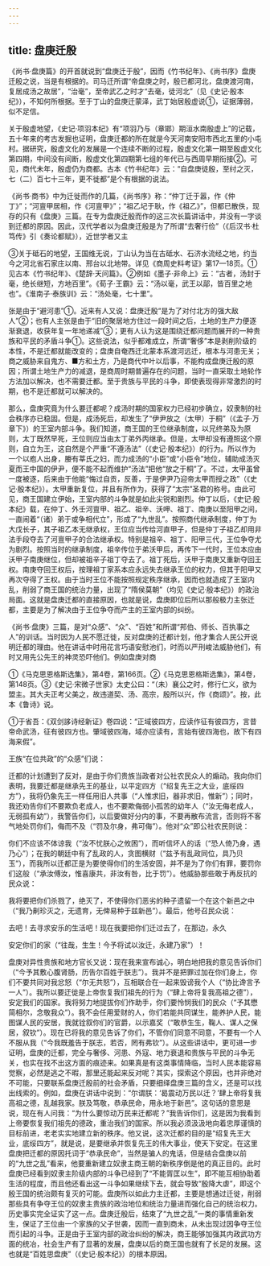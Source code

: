 ```yaml
---
---
---
```

title: 盘庚迁殷
---



《尚书·盘庚篇》的开首就说到“盘庚迁于殷”，因而《竹书纪年》、《尚书序》盘庚迁殷之说，当是有根据的。司马迁所谓“帝盘庚之时，殷已都河北，盘庚渡河南，复居成汤之故居”，“治毫”，至帝武乙之时才“去毫，徒河北”（见《史记·殷本纪》），不知何所根据。至于丁山的盘庚迁蒙泽，武丁始居殷虚说①，证据薄弱，似不足信。

关于殷虚地望，《史记·项羽本纪》有“项羽乃与（章邯）期洹水南殷虚上”的记载，五十年来的考古发掘也证明，盘庚迁都的所在就是今天河南安阳市西北五里的小屯村。据研究，殷虚文化的发展是一个连续不断的过程，殷虚文化第一期至殷虚文化第四期，中间没有间断，殷虚文化第四期第七组的年代已与西周早期衔接②。可见，商代未年，殷虚仍为商都。古本《竹书纪年》云：“自盘庚徒殷，至纣之灭，七（二）百七十三年，更不徙都”是个有根据的说法。

《尚书·商书》中为迁徙而作的几篇，《尚书序》称：“仲丁迁于嚣，作《仲丁》”；“河亶甲居相，作《河亶甲》”；“祖乙圮于耿，作《祖乙》”，但都已散佚，现存的只有《盘庚》三篇。在专为盘庚迁殷而作的这三次长篇讲话中，并没有一字谈到迁都的原因。因此，汉代学者以为盘庚迁殷是为了所谓“去奢行俭”（《后汉书·杜笃传》引《奏论都赋》），近世学者又主

③关于砥石的地望，王国维无说，丁山认为当在古砥水、石济水流经之地，约当今之河北省石家庄以南、邢台以北地带。详见《商周史料考证》第17—18页。①见古本《竹书纪年》、《楚辞·天问篇》。②例如《墨子·非命上》云：“古者，汤封于毫，绝长继短，方地百里”。《荀子·王霸》云：“汤以毫，武王以鄗，皆百里之地也”。《淮南子·泰族训》云：“汤处毫，七十里”。

张是由于“避河患”①。近来有人又说：盘庚迁殷“是为了对付北方的强大敌人”②；也有人主张是由于“旧的聚居地方住过一段时间之后，土地的生产力便逐渐衰退，收获年复一年地递减”③；更有人认为这是围绕迁都问题而展开的一种贵族和平民的矛盾斗争①。这些说法，似乎都难成立，所谓“奢侈”本是剥削阶级的本性，不是迁都就能改变的；盘庚自奄西迁北蒙本系渡河远迁，根本与河患无关；商之威胁来自鬼方、■方和土方，乃是商代中叶以后事，不能构成盘庚迁殷的原因；所谓土地生产力的减退，是商周时期普遍存在的问题，当时一直采取土地轮作方法加以解决，也不需要迁都。至于贵族与平民的斗争，即使表现得非常激烈的时期，也不是迁都就可以解决的。

那么，盘庚究竟为什么要迁都呢？成汤时期的国家权力已经初步确立，奴隶制的社会秩序亦已稳固。但是，成汤死后，却发生了“伊尹放之（太甲）于桐”（《孟子·万章下》）的王室内部斗争。我们知道，商王国的王位继承制度，以兄终弟及为原则，太丁既然早死，王位则应当由太丁弟外丙继承。但是，太甲却没有遵照这个原则，自立为王，这自然是个严重“不遵汤法”（《史记·殷本纪》）的行为。所以作为一个以庖人出身，媵有莘氏之妇，而力成汤的“小臣”或“小臣令”地位，辅助成汤灭夏而王中国的伊尹，便不能不起而维护“汤法”把他“放之于桐”了。不过，太甲虽曾一度被逐，后来由于他能“悔过自贡，反善，于是伊尹乃迎帝太甲而授之政”（《史记·殷本纪》）。太甲重新复位，并且有所作为，获得了“太宗”圣君的称号。由此可见，商王国建立伊始，王室内部的斗争就是如此尖锐和剧烈。仲丁以后，《史记·殷本纪》载，在仲丁、外壬河亶甲、祖乙、祖辛、沃呷、祖丁、南庚以至阳甲之间，一直闹着“（诸）弟于或争相代立”，形成了“九世乱”。按照商代继承制度，仲丁为大戊长子，其子祖乙本无继承权，王位应当传给河直甲子，但是仲丁子祖乙却用非法手段夺去了河亶甲子的合法继承权。特别是祖辛、祖丁、阳甲三代，王位争夺尤为剧烈。按照当时的继承制度，祖辛传位于弟沃甲后，再传下一代时，王位本应由沃甲子南庚继位，但却被祖辛子祖丁夺去了。祖丁死后，沃甲于南庚又重新夺回王权。南庚夺回王权后，按理祖丁家系本应永远失去继承王位的权力，但其于阳甲又再次夺得了王权。由于当时王位不能按照规定秩序继承，因而也就造成了王室内乱，削弱了商王国的统治力量，出现了“隋侯莫朝”（均见《史记·殷本纪》）的政治局面。这就是盘庚迁都的直接原因，也就是说，盘庚即位后所以那般极力主张迁都，主要是为了解决由于王位争夺而产主的王室内部的纠纷。

《尚书·盘庚》三篇，是对“众感”、“众”、“百姓”和所谓“邦伯、师长、百执事之人”的训话。当时因为人民不愿迁徙，反对盘庚的迁都计划，他才集合人民公开说明迁都的理由。他在讲话中时用花言巧语安慰池们，时而以严刑峻法威胁他们，有时又用先公先王的神灵恐吓他们。例如盘庚对商

①《马克思恩格斯选集》，第4卷，第166页。②《马克思恩格斯选集》，第4卷，第148页。③《史记·宋微子世家》太史公曰：“（未）襄公之时，修行仁义，欲为盟主。其大夫正考父美之，故违道契、汤、高宗，殷所以兴，作《商颂》”。按，此本《鲁诗》说。

①于省吾：《双剑誃诗经新证》卷四说：“正域彼四方，应读作征有彼四方，言昔帝命武汤，征有彼四方也。肇域彼四海，域亦应读有，言始有彼四海也，故下有四海来假”。

王族“在位共政”的“众感”们说：

迁都的计划遭到了反对，是由于你们贵族当政者对公社农民众人的煽动。我向你们表明，我要迁都是继承先王的基业，以平定四方（“绍复先王之大业，底绥四方”），我将仍象先王一样任用旧人共事（“人惟求旧，器非求旧，惟新”）；同时，我还劝告你们不要欺负老成人，也不要欺侮弱小孤苦的幼年人（“汝无侮老成人，无弱孤有幼”），我警告你们，以后要做好分内的事，不要再散布流言，否则将不客气地处罚你们，侮而不及（“罚及尔身，弗可侮”）。他对“众”即公社农民则说：

你们不应该不体谅我（“汝不忧朕心之攸困”），而听信坏人的话（“恐人倚乃身，遇乃心”）；在我的朝廷中有了乱政的人，贪图横财（“兹予有乱政同位，具乃贝玉”），而我所以迁都正是为要使得你们的生活安固，并不是为了你们有罪，要罚你们这般（“承汝傅汝，惟喜康共，非汝有咎，比于罚”）。他威胁那些敢于再反抗的民众说：

我将要把你们杀戮了，绝灭了，不使得你们恶劣的种子遗留一个在这个新邑之中（“我乃劓珍灭之，无遗育，无俾易种于兹新邑”）。最后，他号召民众说：

去吧！去寻求安乐的生活吧！现在我要把你们迁过去了，在那边，永久

安定你们的家（“往哉，生生！今予将试以汝迁，永建乃家”）！

盘庚对异性贵族和地方官长又说：现在我来宣布诚心，明白地把我的意见告诉你们（“今予其敷心腹肾肠，历告尔百姓于朕志”）。我并不是把罪过加在你们身上，你们不要共同对我忿怒（“尔无共怒”），互相联合在一起来毁谤我个人（“协比谗言予一人”）。我所以要迂徙是上帝恢复我们祖先的行为（“肆上帝将复我高祖之德”），安定我们的国家。我将努力地提拔你们作助手，你们要怜悯我们的民众（“予其懋简相尔，念敬我众”）。我不会任用爱财的人，你们若能共同谋生，能养护人民，能图谋人民的安居，我就铨叙你们的官爵，以示嘉奖（“敢恭生生，鞠人、谋人之保居，叙钦”）。现在已将我的意见告诉了你们，不管你们同意不同意，不要有一个人不服从我（“今我既羞告于朕志，若否，罔有弗钦”）。从这些讲话中，更可进一步证明，盘庚的迁都，完全与奢侈、河患、外寇、地力衰退和贵族与平民的斗争无关，也实在找不出这方面的痕迹来。如果真是有这类事情降临，当时人民本能容易觉察，必然是逃之不暇，那里还能起来反对呢？其实，探索这个原因，也并非绝对不可能，只要联系盘庚迁殷前的社会矛盾，只要细绎盘庚三篇的含义，还是可以找出线索的。例如，盘庚在讲话中说到：“尔谓朕：‘曷震动万民以迁？’肆上帝将复我高祖之德，乱越我家。朕及笃敬，恭承民命，用永地于新邑”。这句话的意思是说，现在有人问我：“为什么要惊动万民来迁都呢？”我告诉你们，这是因为我看到上帝要恢复我们祖先的德政，重治我们的国家。所以我必须汲汲地向着忠厚谨慎的目标前进，老老实实地建立新的秩序。他又说，这次迁都的目的是“绍复先王大业，底绥四方”，就是说，是要继承并恢复先王的伟大事业，使天下安定。在这里盘庚把迁都的原因托词于“恭承民命”，当然是骗人的鬼话，但是结合盘庚以前的“九世之乱”看来，他要重新建立奴隶主商王朝的新秩序倒是他的真正目的。此时盘庚已经看到奴隶主阶级内部的斗争已经到了“不能胥匡以生”，即不能互相协助着生活的程度，而且他还看出这一斗争如果继续下去，就会导致“殷降大虐”，即这个殷王国的统治颇有复灭的可能。盘庚所以如此力主迁都，主要是想通过迁徙，削弱那些具有争夺王位的奴隶主贵族的政治地位和统治力量进而强化自己的统治权力。历史事实完全证实了这一点。盘庚迁殷后，结束了“九世之乱”一类的事情重新发生，保证了王位由一个家族的父子世袭，因而一直到商未，从未出现过因争夺王位而引起的斗争。正是由于王室内部的政治纠纷的解决，商王能够加强其内政武功方面的统冶，社会生产有了显著的发展，盘庚以后的商王国也就有了长足的发展。这也就是“百姓思盘庚”（《史记·殷本纪》）的根本原因。